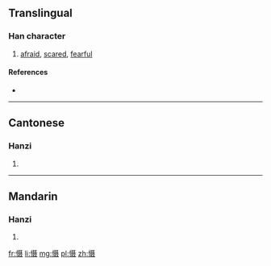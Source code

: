 {{also|懾}}
==Translingual==

===Han character===
{{Han char|rn=61|rad=心|as=10|sn=13|four=|canj=心尸十水 (PSJE)}}

# [[afraid]], [[scared]], [[fearful]]

====References====
* {{Han ref|kx=0398.261|hdz=42335.170|uh=6151|ud=24913}}

----

==Cantonese==

===Hanzi===
{{yue-hanzi|jyut=|y=jip3, sip3|tra=懾}}

# {{defn|lang=yue|sort=心10}}

----

==Mandarin==

===Hanzi===
{{cmn-hanzi|tra=懾|pin=[[shè]] ([[she4]])|wg=she<sup>4</sup>}}

# {{defn|lang=cmn|sort=心10}}

[[fr:慑]]
[[li:慑]]
[[mg:慑]]
[[pl:慑]]
[[zh:慑]]